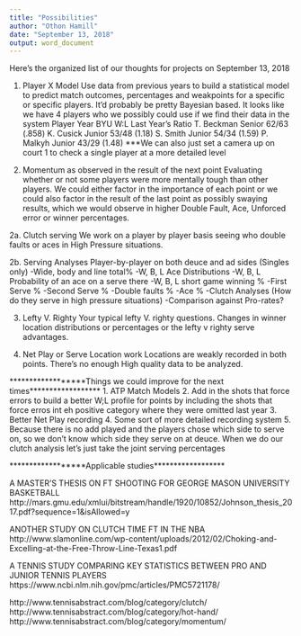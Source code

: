 ---
title: "Possibilities"
author: "Othon Hamill"
date: "September 13, 2018"
output: word_document
---

Here's the organized list of our thoughts for projects on September 13, 2018

1. Player X Model
  Use data from previous years to build a statistical model to predict match outcomes, percentages and weakpoints for a specific or specific players. It'd probably be pretty Bayesian based. It looks like we have 4 players who we possibly could use if we find their data in the system
    Player      Year      BYU W:L   Last Year's Ratio
    T. Beckman  Senior    62/63     (.858)
    K. Cusick   Junior    53/48     (1.18)
    S. Smith    Junior    54/34     (1.59)
    P. Malkyh   Junior    43/29     (1.48)
  ***We can also just set a camera up on court 1 to check a single player at a more detailed level
    
2. Momentum as observed in the result of the next point
  Evaluating whether or not some players were more mentally tough than other players. We could either factor in the importance of each point or we could also factor in the result of the last point as possibly swaying results, which we would observe in higher Double Fault, Ace, Unforced error or winner percentages. 

2a. Clutch serving
  We work on a player by player basis seeing who double faults or aces in High Pressure situations. 
  
2b. Serving Analyses Player-by-player on both deuce and ad sides (Singles only)
-Wide, body and line total%
-W, B, L Ace Distributions
-W, B, L Probability of an ace on a serve there
-W, B, L short game winning %
-First Serve %
-Second Serve %
-Double faults %
-Ace %
-Clutch Analyses (How do they serve in high pressure situations)
-Comparison against Pro-rates?
  
3. Lefty V. Righty
  Your typical lefty V. righty questions. Changes in winner location distributions or percentages or the lefty v righty serve advantages. 
  
4. Net Play or Serve Location work
  Locations are weakly recorded in both points. There's no enough High quality data to be analyzed. 
  
  
******************Things we could improve for the next times******************
1. ATP Match Models
2. Add in the shots that force errors to build a better W;L profile for points by including the shots that force erros int eh positive category where they were omitted last year
3. Better Net Play recording
4. Some sort of more detailed recording system
5. Because there is no add played and the players chose which side to serve on, so we don't know which side they serve on at deuce. When we do our clutch analysis let's just take the joint serving percentages



******************Applicable studies******************

A MASTER'S THESIS ON FT SHOOTING FOR GEORGE MASON UNIVERSITY BASKETBALL
http://mars.gmu.edu/xmlui/bitstream/handle/1920/10852/Johnson_thesis_2017.pdf?sequence=1&isAllowed=y

ANOTHER STUDY ON CLUTCH TIME FT IN THE NBA
http://www.slamonline.com/wp-content/uploads/2012/02/Choking-and-Excelling-at-the-Free-Throw-Line-Texas1.pdf

A TENNIS STUDY COMPARING KEY STATISTICS BETWEEN PRO AND JUNIOR TENNIS PLAYERS
https://www.ncbi.nlm.nih.gov/pmc/articles/PMC5721178/

http://www.tennisabstract.com/blog/category/clutch/
http://www.tennisabstract.com/blog/category/hot-hand/
http://www.tennisabstract.com/blog/category/momentum/

